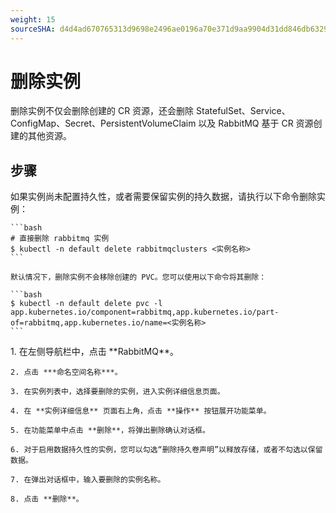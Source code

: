 ```yaml
---
weight: 15
sourceSHA: d4d4ad670765313d9698e2496ae0196a70e371d9aa9904d31dd846db6329c183
---
```


# 删除实例

删除实例不仅会删除创建的 CR 资源，还会删除 StatefulSet、Service、ConfigMap、Secret、PersistentVolumeClaim 以及 RabbitMQ 基于 CR 资源创建的其他资源。

## 步骤

<Tabs>
  <Tab label="CLI">
    如果实例尚未配置持久性，或者需要保留实例的持久数据，请执行以下命令删除实例：

    ```bash
    # 直接删除 rabbitmq 实例
    $ kubectl -n default delete rabbitmqclusters <实例名称>
    ```

    默认情况下，删除实例不会移除创建的 PVC。您可以使用以下命令将其删除：

    ```bash
    $ kubectl -n default delete pvc -l app.kubernetes.io/component=rabbitmq,app.kubernetes.io/part-of=rabbitmq,app.kubernetes.io/name=<实例名称>
    ```
  </Tab>

  <Tab label="Web 控制台">
    1. 在左侧导航栏中，点击 **RabbitMQ**。

    2. 点击 ***命名空间名称***。

    3. 在实例列表中，选择要删除的实例，进入实例详细信息页面。

    4. 在 **实例详细信息** 页面右上角，点击 **操作** 按钮展开功能菜单。

    5. 在功能菜单中点击 **删除**，将弹出删除确认对话框。

    6. 对于启用数据持久性的实例，您可以勾选“删除持久卷声明”以释放存储，或者不勾选以保留数据。

    7. 在弹出对话框中，输入要删除的实例名称。

    8. 点击 **删除**。
  </Tab>
</Tabs>
